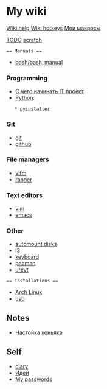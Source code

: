 = My wiki =
[[wiki_help|Wiki help]]
[[wiki_help/wiki_hotkeys|Wiki hotkeys]]
[[scratch#my-macroses|Мои макросы]]

[[TODO]]
[[scratch]]

 == Manuals ==
* [[bash/bash_manual]]

=== Programming ===
* [[programming/howto_it_project_start#С чего начинать IT проект|С чего начинать IT проект]]
* [[programming/python/python|Python]]:
    * [[programming/python/pyinstaller|pyinstaller]]

=== Git ===
* [[git/git#Git|git]]
* [[git/git#Github|github]]

=== File managers ===
* [[file_managers/vifm|vifm]]
* [[file_managers/ranger|ranger]]

=== Text editors ===
* [[text_editors/vim/vim|vim]]
* [[text_editors/emacs|emacs]]

=== Other ===
* [[etc/automount_disks|automount disks]]
* [[etc/i3|i3]]
* [[etc/keyboard|keyboard]]
* [[etc/pacman|pacman]]
* [[etc/urxvt|urxvt]]
 
 == Installations ==
* [[installations/arch_linux_installation|Arch Linux]]
* [[installations/usb|usb]]

== Notes ==
* [[notes/konjak|Настойка коньяка]]

== Self ==
* [[diary/diary|diary]]
* [[diary/ideas/ideas|Идеи]]
* [[diary/passwords|My passwords]]
